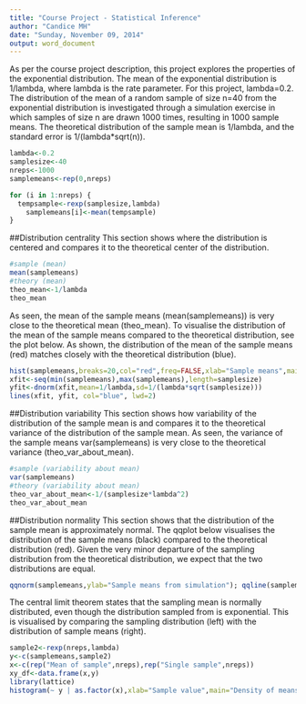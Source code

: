 ```yaml
---
title: "Course Project - Statistical Inference"
author: "Candice MH"
date: "Sunday, November 09, 2014"
output: word_document
---
```


As per the course project description, this project explores the properties of the exponential distribution. The mean of the exponential distribution is 1/lambda, where lambda is the rate parameter. For this project, lambda=0.2. The distribution of the mean of a random sample of size n=40 from the exponential distribution is investigated through a simulation exercise in which samples of size n are drawn 1000 times, resulting in 1000 sample means. The theoretical distribution of the sample mean is 1/lambda, and the standard error is 1/(lambda*sqrt(n)).

```r
lambda<-0.2
samplesize<-40
nreps<-1000
samplemeans<-rep(0,nreps)

for (i in 1:nreps) {
  tempsample<-rexp(samplesize,lambda)
	samplemeans[i]<-mean(tempsample)
}
```

##Distribution centrality
This section shows where the distribution is centered and compares it to the theoretical center of the distribution.

```r
#sample (mean)
mean(samplemeans)
#theory (mean)
theo_mean<-1/lambda
theo_mean
```

As seen, the mean of the sample means (mean(samplemeans)) is very close to the theoretical mean (theo_mean). To visualise the distribution of the mean of the sample means compared to the theoretical distribution, see the plot below. As shown, the distribution of the mean of the sample means (red) matches closely with the theoretical distribution (blue). 

```r
hist(samplemeans,breaks=20,col="red",freq=FALSE,xlab="Sample means",main="Density of sample means (red),\n with theoretical density (blue)")
xfit<-seq(min(samplemeans),max(samplemeans),length=samplesize) 
yfit<-dnorm(xfit,mean=1/lambda,sd=1/(lambda*sqrt(samplesize))) 
lines(xfit, yfit, col="blue", lwd=2)
```

##Distribution variability
This section shows how variability of the distribution of the sample mean is and compares it to the theoretical variance of the distribution of the sample mean. As seen, the variance of the sample means var(samplemeans) is very close to the theoretical variance (theo_var_about_mean). 

```r
#sample (variability about mean)
var(samplemeans)
#theory (variability about mean)
theo_var_about_mean<-1/(samplesize*lambda^2)
theo_var_about_mean
```

##Distribution normality
This section shows that the distribution of the sample mean is approximately normal. The qqplot below visualises the distribution of the sample means (black) compared to the theoretical distribution (red). Given the very minor departure of the sampling distribution from the theoretical distribution, we expect that the two distributions are equal. 

```r
qqnorm(samplemeans,ylab="Sample means from simulation"); qqline(samplemeans, col = 2)
```

The central limit theorem states that the sampling mean is normally distributed, even though the distribution sampled from is exponential. This is visualised by comparing the sampling distribution (left) with the distribution of sample means (right).

```r
sample2<-rexp(nreps,lambda)
y<-c(samplemeans,sample2)
x<-c(rep("Mean of sample",nreps),rep("Single sample",nreps))
xy_df<-data.frame(x,y)
library(lattice)
histogram(~ y | as.factor(x),xlab="Sample value",main="Density of means of many samples (left)\n and a single sample (right)")
```